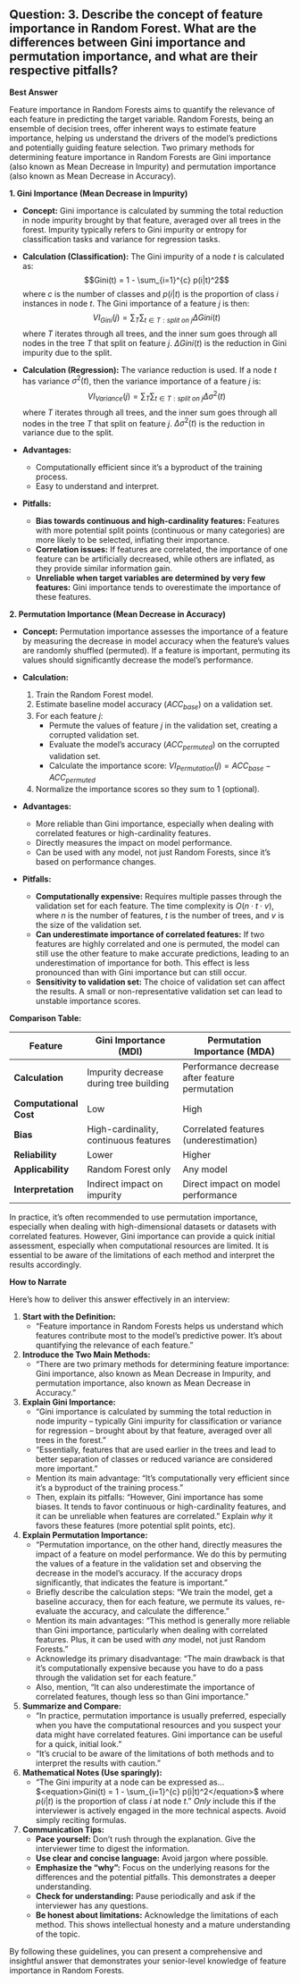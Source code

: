 ## Question: 3. Describe the concept of feature importance in Random Forest. What are the differences between Gini importance and permutation importance, and what are their respective pitfalls?

**Best Answer**

Feature importance in Random Forests aims to quantify the relevance of each feature in predicting the target variable. Random Forests, being an ensemble of decision trees, offer inherent ways to estimate feature importance, helping us understand the drivers of the model's predictions and potentially guiding feature selection. Two primary methods for determining feature importance in Random Forests are Gini importance (also known as Mean Decrease in Impurity) and permutation importance (also known as Mean Decrease in Accuracy).

**1. Gini Importance (Mean Decrease in Impurity)**

*   **Concept:** Gini importance is calculated by summing the total reduction in node impurity brought by that feature, averaged over all trees in the forest. Impurity typically refers to Gini impurity or entropy for classification tasks and variance for regression tasks.

*   **Calculation (Classification):**
    The Gini impurity of a node $t$ is calculated as:
    $$Gini(t) = 1 - \sum_{i=1}^{c} p(i|t)^2$$
    where $c$ is the number of classes and $p(i|t)$ is the proportion of class $i$ instances in node $t$. The Gini importance of a feature $j$ is then:
    $$VI_{Gini}(j) = \sum_{T} \sum_{t \in T: split \ on \ j} \Delta Gini(t)$$
    where $T$ iterates through all trees, and the inner sum goes through all nodes in the tree $T$ that split on feature $j$. $\Delta Gini(t)$ is the reduction in Gini impurity due to the split.

*   **Calculation (Regression):**
    The variance reduction is used. If a node $t$ has variance $\sigma^2(t)$, then the variance importance of a feature $j$ is:
    $$VI_{Variance}(j) = \sum_{T} \sum_{t \in T: split \ on \ j} \Delta \sigma^2(t)$$
    where $T$ iterates through all trees, and the inner sum goes through all nodes in the tree $T$ that split on feature $j$. $\Delta \sigma^2(t)$ is the reduction in variance due to the split.

*   **Advantages:**
    *   Computationally efficient since it's a byproduct of the training process.
    *   Easy to understand and interpret.

*   **Pitfalls:**
    *   **Bias towards continuous and high-cardinality features:** Features with more potential split points (continuous or many categories) are more likely to be selected, inflating their importance.
    *   **Correlation issues:** If features are correlated, the importance of one feature can be artificially decreased, while others are inflated, as they provide similar information gain.
    *   **Unreliable when target variables are determined by very few features:** Gini importance tends to overestimate the importance of these features.

**2. Permutation Importance (Mean Decrease in Accuracy)**

*   **Concept:** Permutation importance assesses the importance of a feature by measuring the decrease in model accuracy when the feature's values are randomly shuffled (permuted). If a feature is important, permuting its values should significantly decrease the model's performance.

*   **Calculation:**
    1.  Train the Random Forest model.
    2.  Estimate baseline model accuracy ($ACC_{base}$) on a validation set.
    3.  For each feature $j$:
        *   Permute the values of feature $j$ in the validation set, creating a corrupted validation set.
        *   Evaluate the model's accuracy ($ACC_{permuted}$) on the corrupted validation set.
        *   Calculate the importance score: $VI_{Permutation}(j) = ACC_{base} - ACC_{permuted}$
    4.  Normalize the importance scores so they sum to 1 (optional).

*   **Advantages:**
    *   More reliable than Gini importance, especially when dealing with correlated features or high-cardinality features.
    *   Directly measures the impact on model performance.
    *   Can be used with any model, not just Random Forests, since it's based on performance changes.

*   **Pitfalls:**
    *   **Computationally expensive:** Requires multiple passes through the validation set for each feature.  The time complexity is $O(n \cdot t \cdot v)$, where $n$ is the number of features, $t$ is the number of trees, and $v$ is the size of the validation set.
    *   **Can underestimate importance of correlated features:** If two features are highly correlated and one is permuted, the model can still use the other feature to make accurate predictions, leading to an underestimation of importance for both. This effect is less pronounced than with Gini importance but can still occur.
    *   **Sensitivity to validation set:** The choice of validation set can affect the results. A small or non-representative validation set can lead to unstable importance scores.

**Comparison Table:**

| Feature                     | Gini Importance (MDI)                | Permutation Importance (MDA)                |
| --------------------------- | ------------------------------------- | ------------------------------------------- |
| **Calculation**             | Impurity decrease during tree building | Performance decrease after feature permutation |
| **Computational Cost**       | Low                                   | High                                        |
| **Bias**                    | High-cardinality, continuous features   | Correlated features (underestimation)       |
| **Reliability**             | Lower                                 | Higher                                      |
| **Applicability**           | Random Forest only                    | Any model                                   |
| **Interpretation**          | Indirect impact on impurity           | Direct impact on model performance           |

In practice, it's often recommended to use permutation importance, especially when dealing with high-dimensional datasets or datasets with correlated features. However, Gini importance can provide a quick initial assessment, especially when computational resources are limited. It is essential to be aware of the limitations of each method and interpret the results accordingly.

**How to Narrate**

Here's how to deliver this answer effectively in an interview:

1.  **Start with the Definition:**
    *   "Feature importance in Random Forests helps us understand which features contribute most to the model's predictive power. It's about quantifying the relevance of each feature."

2.  **Introduce the Two Main Methods:**
    *   "There are two primary methods for determining feature importance: Gini importance, also known as Mean Decrease in Impurity, and permutation importance, also known as Mean Decrease in Accuracy."

3.  **Explain Gini Importance:**
    *   "Gini importance is calculated by summing the total reduction in node impurity – typically Gini impurity for classification or variance for regression – brought about by that feature, averaged over all trees in the forest. "
    *   "Essentially, features that are used earlier in the trees and lead to better separation of classes or reduced variance are considered more important."
    *   Mention its main advantage: "It's computationally very efficient since it's a byproduct of the training process."
    *   Then, explain its pitfalls: "However, Gini importance has some biases. It tends to favor continuous or high-cardinality features, and it can be unreliable when features are correlated." Explain *why* it favors these features (more potential split points, etc).

4.  **Explain Permutation Importance:**
    *   "Permutation importance, on the other hand, directly measures the impact of a feature on model performance.  We do this by permuting the values of a feature in the validation set and observing the decrease in the model's accuracy.  If the accuracy drops significantly, that indicates the feature is important."
    *   Briefly describe the calculation steps: "We train the model, get a baseline accuracy, then for each feature, we permute its values, re-evaluate the accuracy, and calculate the difference."
    *   Mention its main advantages: "This method is generally more reliable than Gini importance, particularly when dealing with correlated features. Plus, it can be used with *any* model, not just Random Forests."
    *   Acknowledge its primary disadvantage: "The main drawback is that it's computationally expensive because you have to do a pass through the validation set for each feature."
    *   Also, mention, "It can also underestimate the importance of correlated features, though less so than Gini importance."

5.  **Summarize and Compare:**
    *   "In practice, permutation importance is usually preferred, especially when you have the computational resources and you suspect your data might have correlated features. Gini importance can be useful for a quick, initial look."
    *   "It's crucial to be aware of the limitations of both methods and to interpret the results with caution."

6.  **Mathematical Notes (Use sparingly):**
    *   "The Gini impurity at a node can be expressed as... $<equation>Gini(t) = 1 - \sum_{i=1}^{c} p(i|t)^2</equation>$ where $p(i|t)$ is the proportion of class $i$ at node $t$."  *Only* include this if the interviewer is actively engaged in the more technical aspects.  Avoid simply reciting formulas.

7.  **Communication Tips:**
    *   **Pace yourself:** Don't rush through the explanation. Give the interviewer time to digest the information.
    *   **Use clear and concise language:** Avoid jargon where possible.
    *   **Emphasize the "why":** Focus on the underlying reasons for the differences and the potential pitfalls. This demonstrates a deeper understanding.
    *   **Check for understanding:** Pause periodically and ask if the interviewer has any questions.
    *   **Be honest about limitations:** Acknowledge the limitations of each method. This shows intellectual honesty and a mature understanding of the topic.

By following these guidelines, you can present a comprehensive and insightful answer that demonstrates your senior-level knowledge of feature importance in Random Forests.
